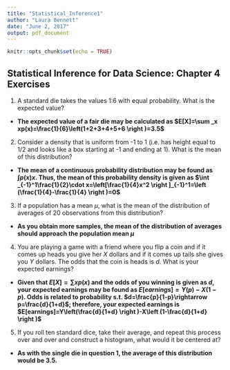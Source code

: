 ```yaml
---
title: "Statistical_Inference1"
author: "Laura Bennett"
date: "June 2, 2017"
output: pdf_document
---
```


```r
knitr::opts_chunk$set(echo = TRUE)
```

## Statistical Inference for Data Science: Chapter 4 Exercises

1. A standard die takes the values 1:6 with equal probability. What is the expected value?
  + **The expected value of a fair die may be calculated as $E[X]=\sum _x xp(x)=\frac{1}{6}\left(1+2+3+4+5+6 \right )=3.5$**
  
2. Consider a density that is uniform from -1 to 1 (i.e. has height equal to 1/2 and looks like a box starting at -1 and ending at 1). What is the mean of this distribution?
  + **The mean of a continuous probability distribution may be found as $\int p(x)x$. Thus, the mean of this probability density is given as $\int _{-1}^1\frac{1}{2}\cdot x=\left[\frac{1}{4}x^2 \right ]_{-1}^1=\left (\frac{1}{4}-\frac{1}{4} \right )=0$ **
  
3. If a population has a mean $\mu$, what is the mean of the distribution of averages of 20 observations from this distribution?
  + **As you obtain more samples, the mean of the distribution of averages should approach the population mean $\mu$**

4. You are playing a game with a friend where you flip a coin and if it comes up heads you give her $X$ dollars and if it comes up tails she gives you $Y$ dollars. The odds that the coin is heads is $d$. What is your expected earnings?
  + **Given that $E[X]=\sum xp(x)$ and the odds of you winning is given as $d$, your expected earnings may be found as $E[earnings]=Y\left(p \right )-X(1-p)$. Odds is related to probability s.t. $d=\frac{p}{1-p}\rightarrow p=\frac{d}{1+d}$; therefore, your expected earnings is $E[earnings]=Y\left(\frac{d}{1+d} \right )-X\left (1-\frac{d}{1+d}  \right )$**
  
5. If you roll ten standard dice, take their average, and repeat this process over and over and construct a histogram, what would it be centered at?
  +  **As with the single die in question 1, the average of this distribution would be 3.5.**